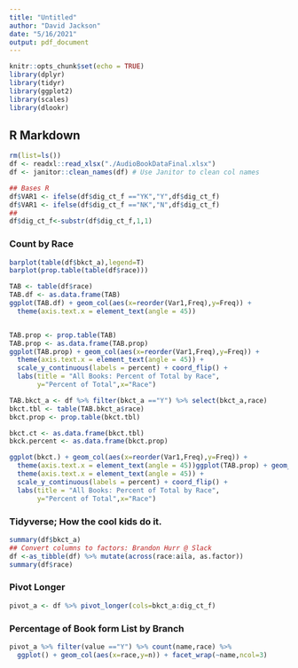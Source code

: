 ```yaml
---
title: "Untitled"
author: "David Jackson"
date: "5/16/2021"
output: pdf_document
---
```


```r
knitr::opts_chunk$set(echo = TRUE)
library(dplyr)
library(tidyr)
library(ggplot2)
library(scales)
library(dlookr)

```

## R Markdown

```r
rm(list=ls())
df <- readxl::read_xlsx("./AudioBookDataFinal.xlsx")
df <- janitor::clean_names(df) # Use Janitor to clean col names

```
```r
## Bases R
df$VAR1 <- ifelse(df$dig_ct_f =="YK","Y",df$dig_ct_f)
df$VAR1 <- ifelse(df$dig_ct_f =="NK","N",df$dig_ct_f)
##
df$dig_ct_f<-substr(df$dig_ct_f,1,1)
```

### Count by Race

```r
barplot(table(df$bkct_a),legend=T)
barplot(prop.table(table(df$race))) 
```
```r
TAB <- table(df$race)
TAB.df <- as.data.frame(TAB)
ggplot(TAB.df) + geom_col(aes(x=reorder(Var1,Freq),y=Freq)) +
  theme(axis.text.x = element_text(angle = 45))


TAB.prop <- prop.table(TAB)
TAB.prop <- as.data.frame(TAB.prop)
ggplot(TAB.prop) + geom_col(aes(x=reorder(Var1,Freq),y=Freq)) +
  theme(axis.text.x = element_text(angle = 45)) +
  scale_y_continuous(labels = percent) + coord_flip() +
  labs(title = "All Books: Percent of Total by Race",
       y="Percent of Total",x="Race")
```
```r
TAB.bkct_a <- df %>% filter(bkct_a =="Y") %>% select(bkct_a,race)
bkct.tbl <- table(TAB.bkct_a$race)
bkct.prop <- prop.table(bkct.tbl)

bkct.ct <- as.data.frame(bkct.tbl)
bkck.percent <- as.data.frame(bkct.prop)
```
```r
ggplot(bkct.) + geom_col(aes(x=reorder(Var1,Freq),y=Freq)) +
  theme(axis.text.x = element_text(angle = 45))ggplot(TAB.prop) + geom_col(aes(x=reorder(Var1,Freq),y=Freq)) +
  theme(axis.text.x = element_text(angle = 45)) +
  scale_y_continuous(labels = percent) + coord_flip() +
  labs(title = "All Books: Percent of Total by Race",
       y="Percent of Total",x="Race")


```

### Tidyverse; How the cool kids do it.

```r
summary(df$bkct_a)
## Convert columns to factors: Brandon Hurr @ Slack
df <-as_tibble(df) %>% mutate(across(race:aila, as.factor))
summary(df$race)
```



### Pivot Longer

```r
pivot_a <- df %>% pivot_longer(cols=bkct_a:dig_ct_f)
```

### Percentage of Book form List by Branch

```r
pivot_a %>% filter(value =="Y") %>% count(name,race) %>%
  ggplot() + geom_col(aes(x=race,y=n)) + facet_wrap(~name,ncol=3)
```
```r

```


